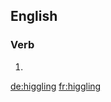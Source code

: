 ==English==

===Verb===
{{head|en}}

# {{present participle of|higgle|lang=en}}

[[de:higgling]]
[[fr:higgling]]